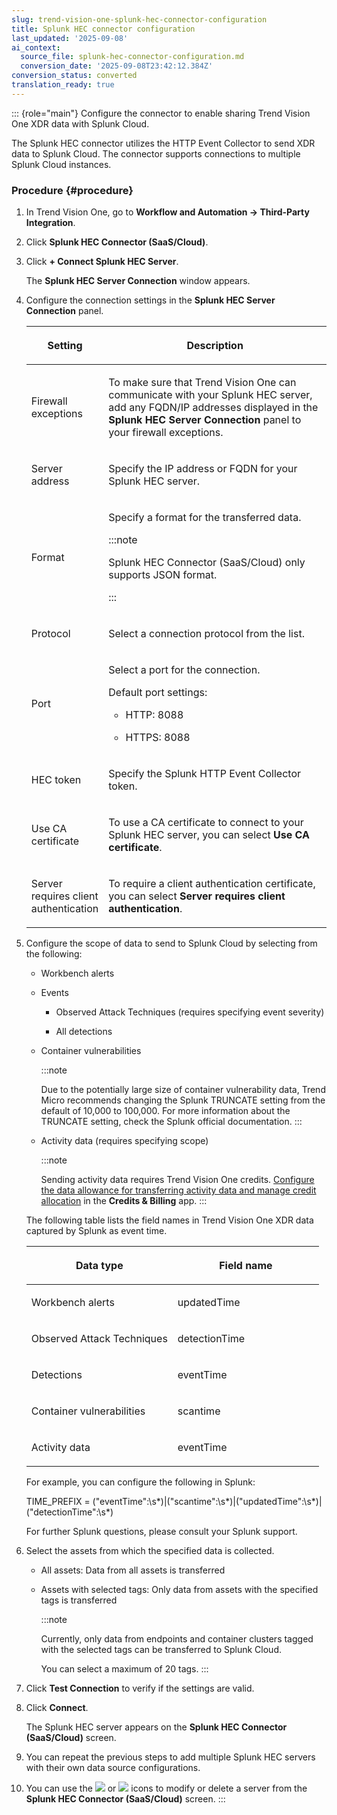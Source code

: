 ```yaml
---
slug: trend-vision-one-splunk-hec-connector-configuration
title: Splunk HEC connector configuration
last_updated: '2025-09-08'
ai_context:
  source_file: splunk-hec-connector-configuration.md
  conversion_date: '2025-09-08T23:42:12.384Z'
conversion_status: converted
translation_ready: true
---
```


::: {role="main"}
Configure the connector to enable sharing Trend Vision One XDR data with Splunk Cloud.

The Splunk HEC connector utilizes the HTTP Event Collector to send XDR data to Splunk Cloud. The connector supports connections to multiple Splunk Cloud instances.

### Procedure {#procedure}

1.  In Trend Vision One, go to **Workflow and Automation → Third-Party Integration**.

2.  Click **Splunk HEC Connector (SaaS/Cloud)**.

3.  Click **+ Connect Splunk HEC Server**.

    The **Splunk HEC Server Connection** window appears.

4.  Configure the connection settings in the **Splunk HEC Server Connection** panel.

    <table>
    <colgroup>
    <col style="width: 20%" />
    <col style="width: 80%" />
    </colgroup>
    <thead>
    <tr>
    <th><p>Setting</p></th>
    <th><p>Description</p></th>
    </tr>
    </thead>
    <tbody>
    <tr>
    <td><p>Firewall exceptions</p></td>
    <td><p>To make sure that Trend Vision One can communicate with your Splunk HEC server, add any FQDN/IP addresses displayed in the <strong>Splunk HEC Server Connection</strong> panel to your firewall exceptions.</p></td>
    </tr>
    <tr>
    <td><p>Server address</p></td>
    <td><p>Specify the IP address or FQDN for your Splunk HEC server.</p></td>
    </tr>
    <tr>
    <td><p>Format</p></td>
    <td><p>Specify a format for the transferred data.</p>
    

    :::note
    
    <p>Splunk HEC Connector (SaaS/Cloud) only supports JSON format.</p>
    

    :::

    </td>
    </tr>
    <tr>
    <td><p>Protocol</p></td>
    <td><p>Select a connection protocol from the list.</p></td>
    </tr>
    <tr>
    <td><p>Port</p></td>
    <td><p>Select a port for the connection.</p>
    <p>Default port settings:</p>
    <ul>
    <li><p>HTTP: 8088</p></li>
    <li><p>HTTPS: 8088</p></li>
    </ul></td>
    </tr>
    <tr>
    <td><p>HEC token</p></td>
    <td><p>Specify the Splunk HTTP Event Collector token.</p></td>
    </tr>
    <tr>
    <td><p>Use CA certificate</p></td>
    <td><p>To use a CA certificate to connect to your Splunk HEC server, you can select <strong>Use CA certificate</strong>.</p></td>
    </tr>
    <tr>
    <td><p>Server requires client authentication</p></td>
    <td><p>To require a client authentication certificate, you can select <strong>Server requires client authentication</strong>.</p></td>
    </tr>
    </tbody>
    </table>

5.  Configure the scope of data to send to Splunk Cloud by selecting from the following:

    - Workbench alerts

    - Events

      - Observed Attack Techniques (requires specifying event severity)

      - All detections

    - Container vulnerabilities

      :::note

      Due to the potentially large size of container vulnerability data, Trend Micro recommends changing the Splunk TRUNCATE setting from the default of 10,000 to 100,000. For more information about the TRUNCATE setting, check the Splunk official documentation.
      :::

    - Activity data (requires specifying scope)

      :::note

      Sending activity data requires Trend Vision One credits. [Configure the data allowance for transferring activity data and manage credit allocation](credit-req-for-apps-services.mdx) in the **Credits & Billing** app.
      :::

    The following table lists the field names in Trend Vision One XDR data captured by Splunk as event time.

    <table>
    <colgroup>
    <col style="width: 50%" />
    <col style="width: 50%" />
    </colgroup>
    <thead>
    <tr>
    <th><p>Data type</p></th>
    <th><p>Field name</p></th>
    </tr>
    </thead>
    <tbody>
    <tr>
    <td><p>Workbench alerts</p></td>
    <td><p>updatedTime</p></td>
    </tr>
    <tr>
    <td><p>Observed Attack Techniques</p></td>
    <td><p>detectionTime</p></td>
    </tr>
    <tr>
    <td><p>Detections</p></td>
    <td><p>eventTime</p></td>
    </tr>
    <tr>
    <td><p>Container vulnerabilities</p></td>
    <td><p>scantime</p></td>
    </tr>
    <tr>
    <td><p>Activity data</p></td>
    <td><p>eventTime</p></td>
    </tr>
    </tbody>
    </table>

    For example, you can configure the following in Splunk:

    TIME_PREFIX = ("eventTime":\s\*)|("scantime":\s\*)|("updatedTime":\s\*)|("detectionTime":\s\*)

    For further Splunk questions, please consult your Splunk support.

6.  Select the assets from which the specified data is collected.

    - All assets: Data from all assets is transferred

    - Assets with selected tags: Only data from assets with the specified tags is transferred

      :::note

      Currently, only data from endpoints and container clusters tagged with the selected tags can be transferred to Splunk Cloud.

      You can select a maximum of 20 tags.
      :::

7.  Click **Test Connection** to verify if the settings are valid.

8.  Click **Connect**.

    The Splunk HEC server appears on the **Splunk HEC Connector (SaaS/Cloud)** screen.

9.  You can repeat the previous steps to add multiple Splunk HEC servers with their own data source configurations.

10. You can use the ![](/images/edit_icon=GUID-1F1D1164-5310-4D6D-ACD0-6049C86960AF.webp) or ![](/images/trash_icon=GUID-47cf6867-6315-438e-8670-86ff36f22a28.webp) icons to modify or delete a server from the **Splunk HEC Connector (SaaS/Cloud)** screen.
:::
